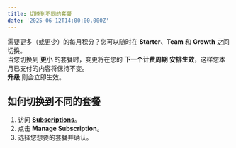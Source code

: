 ```yaml
---
title: 切换到不同的套餐
date: '2025-06-12T14:00:00.000Z'
---
```


需要更多（或更少）的每月积分？您可以随时在 **Starter**、**Team** 和 **Growth** 之间切换。  \
当您切换到 **更小** 的套餐时，变更将在您的 **下一个计费周期** **安排生效**，这样您本月已支付的内容将保持不变。 \
**升级** 则会立即生效。

## 如何切换到不同的套餐

1. 访问 **[Subscriptions](https://portal.yakshaver.ai/settings/plan)**。
2. 点击 **Manage Subscription**。
3. 选择您想要的套餐并确认。